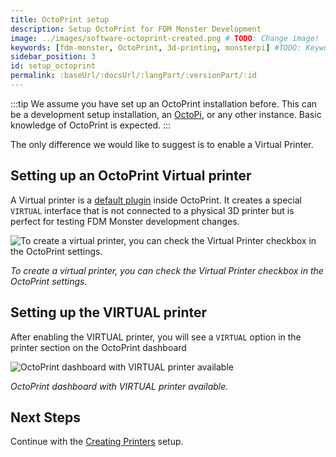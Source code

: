 ```yaml
---
title: OctoPrint setup
description: Setup OctoPrint for FDM Monster Development
image: ../images/software-octoprint-created.png # TODO: Change image!
keywords: [fdm-monster, OctoPrint, 3d-printing, monsterpi] #TODO: Keywords!
sidebar_position: 3
id: setup_octoprint
permalink: :baseUrl/:docsUrl/:langPart/:versionPart/:id
---
```


:::tip
We assume you have set up an OctoPrint installation before. This can be a development setup installation, an [OctoPi](https://octoprint.org/download/), or any other instance. Basic knowledge of OctoPrint is expected.
:::

The only difference we would like to suggest is to enable a Virtual Printer.

## Setting up an OctoPrint Virtual printer

A Virtual printer is a [default plugin](https://docs.octoprint.org/en/master/bundledplugins/virtual_printer.html) inside OctoPrint. It creates a special `VIRTUAL` interface that is not connected to a physical 3D printer but is perfect for testing FDM Monster development changes.

![To create a virtual printer, you can check the Virtual Printer checkbox in the OctoPrint settings.](../images/software-octoprint-virtual-printer.png)

_To create a virtual printer, you can check the Virtual Printer checkbox in the OctoPrint settings._

## Setting up the VIRTUAL printer

After enabling the VIRTUAL printer, you will see a `VIRTUAL` option in the printer section on the OctoPrint dashboard

![OctoPrint dashboard with VIRTUAL printer available](../images/software-octoprint-connection.png)

_OctoPrint dashboard with VIRTUAL printer available._

## Next Steps

Continue with the [Creating Printers](../old_software_usage/creating_printers.mdx) setup.
